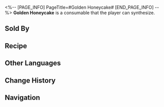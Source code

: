 <%-- [PAGE_INFO]
PageTitle=#Golden Honeycake#
[END_PAGE_INFO] --%>
{{Consumable Infobox
|id          = 401031
|image       = Item Golden Honeycake.png{{subst:void|<!--$UPLOAD:<<SpriteOutput/ItemFigures/401031.png>-<Item Golden Honeycake.png>-<Consumable Icons>>-->}}
|type        = Defense Consumables
|rarity      = 2
|effect      = When entering the next battle, all allies immediately heal for 24% of their respective Max HP.
|description = Golden Honeycakes, one of the oldest delicacies in Amphoreus history, was once a favorite high-end dessert among the nobility. Now, it's becoming a trendy, fashionable food on Okhema's teleslate...
|effectType  = 
|effectType2 = 
|effectType3 = 
|recipe      = {{cx|Source missing}}
|source1     = [[Omni-Synthesizer]]
|source2     = [[Marmoreal Diner]]
|source3     = 
}}
{{Description|''"This thing blew up way too fast... I'm a native Okheman, but I never had sweet pancakes at home growing up!"''<br />''"Apparently, a dessert shop got Mr. Mydei to advertise it on the teleslate, and after it went viral, other businesses got envious..."''<br />''"...But honestly, you have to admit, the new flavors they've developed are actually pretty good."''}}
'''Golden Honeycake''' is a consumable that the player can synthesize.

==Sold By==
{{Shop Availability}}

==Recipe==
{{Recipe
|type                  = Synthesis
|group                 = Consumable
|Deep Marrow Rock Salt = 2
|Basic Ingredients     = 2
|sort                  = Deep Marrow Rock Salt;Basic Ingredients
}}

==Other Languages==
{{Other Languages
|en   = Golden Honeycake
|zhs  = 黄金蜜饼
|zht  = 黃金蜜餅
|ja   = 黄金のハニーケーキ
|ko   = 황금 허니 팬케이크
|es   = Pastel de miel dorado
|fr   = Gâteau au miel doré
|ru   = Золотые оладьи
|th   = เค้กน้ำผึ้งทองคำ
|vi   = Bánh Mật Vàng
|de   = Goldener Honigkuchen
|id   = Golden Honeycake
|pt   = Panqueca de Mel Dourado
}}

==Change History==
{{Change History|3.0}}

==Navigation==
{{Consumable Navbox}}